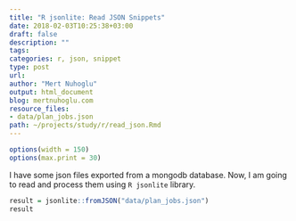 ```yaml
---
title: "R jsonlite: Read JSON Snippets"
date: 2018-02-03T10:25:38+03:00 
draft: false
description: ""
tags:
categories: r, json, snippet
type: post
url:
author: "Mert Nuhoglu"
output: html_document
blog: mertnuhoglu.com
resource_files:
- data/plan_jobs.json
path: ~/projects/study/r/read_json.Rmd
---
```


<style>
  .main-container {
    max-width: 1600px !important;
  }
</style>

``` r
options(width = 150)
options(max.print = 30)
``` 

I have some json files exported from a mongodb database. Now, I am going to read and process them using `R jsonlite` library.

```r
result = jsonlite::fromJSON("data/plan_jobs.json")
result
```

